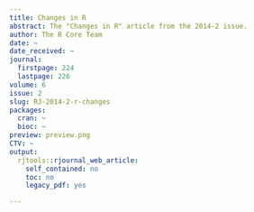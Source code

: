 ```yaml
---
title: Changes in R
abstract: The "Changes in R" article from the 2014-2 issue.
author: The R Core Team
date: ~
date_received: ~
journal:
  firstpage: 224
  lastpage: 226
volume: 6
issue: 2
slug: RJ-2014-2-r-changes
packages:
  cran: ~
  bioc: ~
preview: preview.png
CTV: ~
output:
  rjtools::rjournal_web_article:
    self_contained: no
    toc: no
    legacy_pdf: yes

---
```

